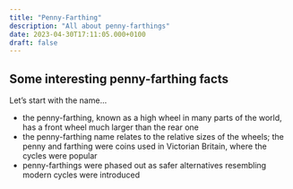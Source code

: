 ```yaml
---
title: "Penny-Farthing"
description: "All about penny-farthings"
date: 2023-04-30T17:11:05.000+0100
draft: false
---
```


## Some interesting penny-farthing facts

Let’s start with the name…

- the penny-farthing, known as a high wheel in many parts of the world, has a front wheel much larger than the rear one
- the penny-farthing name relates to the relative sizes of the wheels; the penny and farthing were coins used in Victorian Britain, where the cycles were popular
- penny-farthings were phased out as safer alternatives resembling modern cycles were introduced